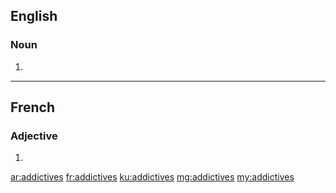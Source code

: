 ==English==

===Noun===
{{head|en}}

# {{plural of|addictive}}

----

==French==

===Adjective===
{{fr-adj-form}} {{f-p}}

# {{feminine plural of|addictif|lang=fr}}

[[ar:addictives]]
[[fr:addictives]]
[[ku:addictives]]
[[mg:addictives]]
[[my:addictives]]